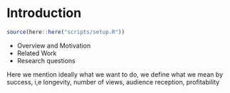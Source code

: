 # Introduction

```r
source(here::here("scripts/setup.R"))
```

* Overview and Motivation
* Related Work
* Research questions

Here we mention ideally what we want to do, we define what we mean by success, i,e longevity, number of views, audience reception, profitability